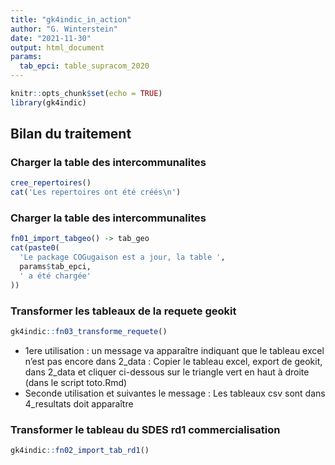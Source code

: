 ```yaml
---
title: "gk4indic_in_action"
author: "G. Winterstein"
date: "2021-11-30"
output: html_document
params:
  tab_epci: table_supracom_2020
---
```


```r
knitr::opts_chunk$set(echo = TRUE)
library(gk4indic)
```

## Bilan du traitement

### Charger la table des intercommunalites

```r
cree_repertoires()
cat('Les repertoires ont été créés\n')

```




### Charger la table des intercommunalites

```r


fn01_import_tabgeo() -> tab_geo
cat(paste0(
  'Le package COGugaison est a jour, la table ',
  params$tab_epci,
  ' a été chargée'
))


```

### Transformer les tableaux de la requete geokit

```r

gk4indic::fn03_transforme_requete()
```

-   1ere utilisation : un message va apparaître indiquant que le tableau excel n'est pas encore dans 2_data : Copier le tableau excel, export de geokit, dans 2_data et cliquer ci-dessous sur le triangle vert en haut à droite (dans le script toto.Rmd)
-   Seconde utilisation et suivantes le message : Les tableaux csv sont dans 4_resultats doit apparaître


### Transformer le tableau du SDES rd1 commercialisation

```r

gk4indic::fn02_import_tab_rd1()

```


